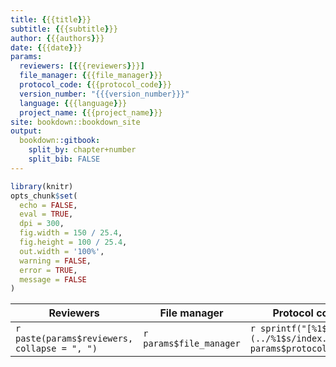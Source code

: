 ```yaml
---
title: {{{title}}}
subtitle: {{{subtitle}}}
author: {{{authors}}}
date: {{{date}}}
params:
  reviewers: [{{{reviewers}}}]
  file_manager: {{{file_manager}}}
  protocol_code: {{{protocol_code}}}
  version_number: "{{{version_number}}}"
  language: {{{language}}}
  project_name: {{{project_name}}}
site: bookdown::bookdown_site
output: 
  bookdown::gitbook:
    split_by: chapter+number
    split_bib: FALSE
---
```


<!--
Instructies bij opmaak van het protocol:

Hieronder vind je de verschillende onderdelen van een protocol.
In de bijhorende losse Rmd bestanden vind je een beschrijving wat er bij elk onderdeel vermeld moet worden.
Het is in die bestanden dat je moet editeren.
Niet alle onderdelen zijn altijd van toepassing.
Laat in die gevallen de titelhoofdingen staan en vermeld expliciet “niet van toepassing”.
-->


```r
library(knitr)
opts_chunk$set(
  echo = FALSE, 
  eval = TRUE,
  dpi = 300,
  fig.width = 150 / 25.4,
  fig.height = 100 / 25.4,
  out.width = '100%',
  warning = FALSE,
  error = TRUE,
  message = FALSE
)
```

| Reviewers | File manager | Protocol code | Version number | Language | Project |
| --------- | ----------------- | ------------- | ------------ | ---- | ----- |
| `r paste(params$reviewers, collapse = ", ")` | `r params$file_manager` | `r sprintf("[%1$s](../%1$s/index.html)", params$protocol_code)` | `r params$version_number` | `r params$language` | `r params$project_name` |



